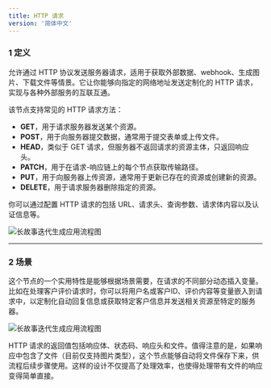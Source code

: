 ```yaml
---
title: HTTP 请求
version: '简体中文'
---
```


### 1 定义

允许通过 HTTP 协议发送服务器请求，适用于获取外部数据、webhook、生成图片、下载文件等情景。它让你能够向指定的网络地址发送定制化的 HTTP 请求，实现与各种外部服务的互联互通。

该节点支持常见的 HTTP 请求方法：

* **GET**，用于请求服务器发送某个资源。
* **POST**，用于向服务器提交数据，通常用于提交表单或上传文件。
* **HEAD**，类似于 GET 请求，但服务器不返回请求的资源主体，只返回响应头。
* **PATCH**，用于在请求-响应链上的每个节点获取传输路径。
* **PUT**，用于向服务器上传资源，通常用于更新已存在的资源或创建新的资源。
* **DELETE**，用于请求服务器删除指定的资源。

你可以通过配置 HTTP 请求的包括 URL、请求头、查询参数、请求体内容以及认证信息等。&#x20;

<Frame caption="文本转换为结构化数据">
  <img src="/zh-cn/user-guide/.gitbook/assets/image (52).png" alt="长故事迭代生成应用流程图" />
</Frame>


***

### 2 场景

这个节点的一个实用特性是能够根据场景需要，在请求的不同部分动态插入变量。比如在处理客户评价请求时，你可以将用户名或客户ID、评价内容等变量嵌入到请求中，以定制化自动回复信息或获取特定客户信息并发送相关资源至特定的服务器。

<Frame caption="文本转换为结构化数据">
  <img src="/zh-cn/user-guide/.gitbook/assets/image (50).png" alt="长故事迭代生成应用流程图" />
</Frame>

HTTP 请求的返回值包括响应体、状态码、响应头和文件。值得注意的是，如果响应中包含了文件（目前仅支持图片类型），这个节点能够自动将文件保存下来，供流程后续步骤使用。这样的设计不仅提高了处理效率，也使得处理带有文件的响应变得简单直接。

